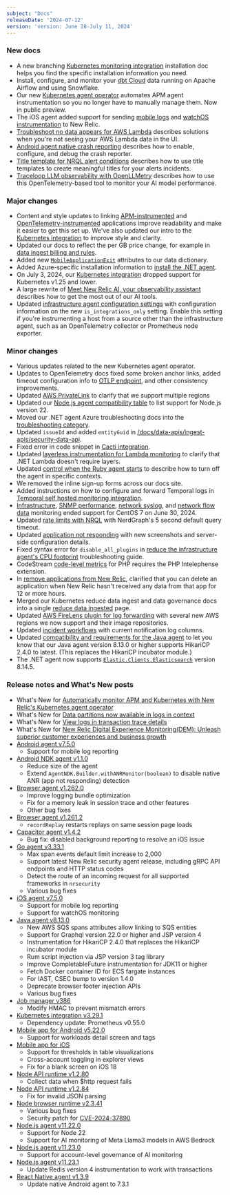 ```yaml
---
subject: "Docs"
releaseDate: '2024-07-12'
version: 'version: June 28-July 11, 2024'
---
```


### New docs

* A new branching [Kubernetes monitoring integration](/install/kubernetes/) installation doc helps you find the specific installation information you need.
* Install, configure, and monitor your [dbt Cloud](/docs/more-integrations/dbt-cloud/dbt-cloud-integration) data running on Apache Airflow and using Snowflake.
* Our new [Kubernetes agent operator](/docs/kubernetes-pixie/kubernetes-integration/installation/k8s-agent-operator) automates APM agent instrumentation so you no longer have to manually manage them. Now in public preview.
* The iOS agent added support for sending [mobile logs](/docs/mobile-monitoring/mobile-monitoring-ui/mobile-logs) and [watchOS instrumentation](/docs/mobile-monitoring/new-relic-mobile-ios/watchOS/instrument-watchos) to New Relic.
* [Troubleshoot no data appears for AWS Lambda](/docs/serverless-function-monitoring/aws-lambda-monitoring/troubleshooting/troubleshoot-no-data-appears) describes solutions when you're not seeing your AWS Lambda data in the UI.
* [Android agent native crash reporting](/docs/mobile-monitoring/new-relic-mobile-android/install-configure/android-agent-native-crash-reporting) describes how to enable, configure, and debug the crash reporter.
* [Title template for NRQL alert conditions](/docs/alerts/create-alert/condition-details/title-template) describes how to use title templates to create meaningful titles for your alerts incidents.
* [Traceloop LLM observability with OpenLLMetry](/docs/opentelemetry/get-started/traceloop-llm-observability/traceloop-llm-observability-intro) describes how to use this OpenTelemetry-based tool to monitor your AI model performance.

### Major changes

* Content and style updates to linking [APM-instrumented](/docs/kubernetes-pixie/kubernetes-integration/advanced-configuration/link-apm-applications-kubernetes) and [OpenTelemetry-instrumented](/docs/kubernetes-pixie/kubernetes-integration/advanced-configuration/link-otel-applications-kubernetes) applications improve readability and make it easier to get this set up. We've also updated our intro to the [Kubernetes integration](/docs/kubernetes-pixie/kubernetes-integration/get-started/introduction-kubernetes-integration) to improve style and clarity.
* Updated our docs to reflect the per GB price change, for example in [data ingest billing and rules](/docs/accounts/accounts-billing/new-relic-one-pricing-billing/data-ingest-billing/#data-prices).
* Added new [`MobileApplicationExit`](/attribute-dictionary/?dataSource=Mobile&event=MobileApplicationExit) attributes to our data dictionary.
* Added Azure-specific installation information to [install the .NET agent](/install/dotnet/?deployment=azure&azure=azuresiteextension).
* On July 3, 2024, our [Kubernetes integration](/docs/kubernetes-pixie/kubernetes-integration/get-started/kubernetes-integration-compatibility-requirements/#compatibility) dropped support for Kubernetes v1.25 and lower.
* A large rewrite of [Meet New Relic AI, your observability assistant](/docs/new-relic-solutions/new-relic-one/core-concepts/new-relic-ai) describes how to get the most out of our AI tools.
* Updated [infrastructure agent configuration settings](/docs/infrastructure/install-infrastructure-agent/configuration/infrastructure-agent-configuration-settings/#is_integrations_only) with configuration information on the new `is_integrations_only` setting. Enable this setting if you're instrumenting a host from a source other than the infrastructure agent, such as an OpenTelemetry collector or Prometheus node exporter.

### Minor changes

* Various updates related to the new Kubernetes agent operator.
* Updates to OpenTelemetry docs fixed some broken anchor links, added timeout configuration info to [OTLP endpoint](/docs/opentelemetry/best-practices/opentelemetry-otlp/#payload-limits), and other consistency improvements.
* Updated [AWS PrivateLink](/docs/data-apis/custom-data/aws-privatelink/#regions-zones) to clarify that we support multiple regions
* Updated our [Node.js agent compatibility table](/docs/apm/agents/nodejs-agent/getting-started/compatibility-requirements-nodejs-agent/#system) to list support for Node.js version 22.
* Moved our .NET agent Azure troubleshooting docs into the [troubleshooting category](/docs/apm/agents/net-agent/azure-installation/azure-cloud-services-no-data-appears/).
* Updated `issueId` and added `entityGuid` in [/docs/data-apis/ingest-apis/security-data-api](/docs/data-apis/ingest-apis/security-data-api/#req-fields).
* Fixed error in code snippet in [Cacti integration](/docs/infrastructure/host-integrations/host-integrations-list/cacti-integration/).
* Updated [layerless instrumentation for Lambda monitoring](/docs/serverless-function-monitoring/aws-lambda-monitoring/enable-lambda-monitoring/enable-serverless-monitoring-aws-lambda-layerless/#dotnet) to clarify that .NET Lambda doesn't require layers.
* Updated [control when the Ruby agent starts](/docs/apm/agents/ruby-agent/troubleshooting/control-when-ruby-agent-starts) to describe how to turn off the agent in specific contexts.
* We removed the inline sign-up forms across our docs site.
* Added instructions on how to configure and forward Temporal logs in [Temporal self hosted monitoring integration](/docs/infrastructure/host-integrations/host-integrations-list/temporal-monitoring-integration/#temporal-logs-configuration).
* [Infrastructure](/docs/infrastructure/install-infrastructure-agent/get-started/requirements-infrastructure-agent/#os), [SNMP performance](/docs/network-performance-monitoring/setup-performance-monitoring/snmp-performance-monitoring/#linux), [network syslog](/docs/network-performance-monitoring/setup-performance-monitoring/network-syslog-monitoring/#linux), and [network flow data](/docs/network-performance-monitoring/setup-performance-monitoring/network-flow-monitoring/#linux) monitoring ended support for CentOS 7 on June 30, 2024.
* Updated [rate limits with NRQL](/docs/nrql/using-nrql/rate-limits-nrql-queries/#query-duration) with NerdGraph's 5 second default query timeout.
* Updated [application not responding](/docs/mobile-monitoring/mobile-monitoring-ui/application-not-responding) with new screenshots and server-side configuration details.
* Fixed syntax error for `disable_all_plugins` in [reduce the infrastructure agent's CPU footprint](/docs/infrastructure/new-relic-infrastructure/troubleshooting/reduce-infrastructure-agents-cpu-footprint) troubleshooting guide.
* CodeStream [code-level metrics](/docs/codestream/observability/code-level-metrics/#requirements) for PHP requires the PHP Intelephense extension.
* In [remove applications from New Relic](/docs/apm/new-relic-apm/maintenance/remove-applications-new-relic/#wait-longer), clarified that you can delete an application when New Relic hasn't received any data from that app for 12 or more hours.
* Merged our Kubernetes reduce data ingest and data governance docs into a single [reduce data ingested](/docs/kubernetes-pixie/kubernetes-integration/installation/reduce-ingest) page.
* Updated [AWS FireLens plugin for log forwarding](/docs/logs/forward-logs/aws-firelens-plugin-log-forwarding/#firelens-plugin) with several new AWS regions we now support and their image repositories.
* Updated [incident workflows](/docs/alerts/get-notified/incident-workflows/#navigate-notification-log) with current notification log columns.
* Updated [compatibility and requirements for the Java agent](/docs/apm/agents/java-agent/getting-started/compatibility-requirements-java-agent/#JDBC) to let you know that our Java agent version 8.13.0 or higher supports HikariCP 2.4.0 to latest. (This replaces the HikariCP incubator module.)
* The .NET agent now supports [`Elastic.Clients.Elasticsearch`](/docs/apm/agents/net-agent/getting-started/net-agent-compatibility-requirements/#app-frameworks-core) version 8.14.5.

### Release notes and What's New posts

* What's New for [Automatically monitor APM and Kubernetes with New Relic's Kubernetes agent operator](/whats-new/2024/07/images/whats-new-07-02-apmk8s)
* What's New for [Data partitions now available in logs in context](/whats-new/2024/07/whats-new-07-03-logs-in-context-data-partition-selector)
* What's New for [View logs in transaction trace details](/whats-new/2024/07/whats-new-07-08-apm-logs-in-context-transaction-trace-details)
* What's New for [New Relic Digital Experience Monitoring(DEM): Unleash superior customer experiences and business growth](/whats-new/2024/07/whats-new-07-10-dem)
* [Android agent v7.5.0](/docs/release-notes/mobile-release-notes/android-release-notes/android-750)
  * Support for mobile log reporting
* [Android NDK agent v1.1.0](/docs/release-notes/mobile-release-notes/android-release-notes/android-ndk-110)
  * Reduce size of the agent
  * Extend `AgentNDK.Builder.withANRMonitor(boolean)` to disable native ANR (app not responding) detection
* [Browser agent v1.262.0](/docs/release-notes/new-relic-browser-release-notes/browser-agent-release-notes/browser-agent-v1.262.0)
  * Improve logging bundle optimization
  * Fix for a memory leak in session trace and other features
  * Other bug fixes
* [Browser agent v1.261.2](/docs/release-notes/new-relic-browser-release-notes/browser-agent-release-notes/browser-agent-v1.261.2)
  * `recordReplay` restarts replays on same session page loads
* [Capacitor agent v1.4.2](/docs/release-notes/mobile-release-notes/capacitor-release-notes/capacitor-agent-142)
  * Bug fix: disabled background reporting to resolve an iOS issue
* [Go agent v3.33.1](/docs/release-notes/agent-release-notes/go-release-notes/go-agent-3-33-1)
  * Max span events default limit increase to 2,000
  * Support latest New Relic security agent release, including gRPC API endpoints and HTTP status codes
  * Detect the route of an incoming request for all supported frameworks in `nrsecurity`
  * Various bug fixes
* [iOS agent v7.5.0](/docs/release-notes/mobile-release-notes/ios-release-notes/ios-agent-750)
  * Support for mobile log reporting
  * Support for watchOS monitoring
* [Java agent v8.13.0](/docs/release-notes/agent-release-notes/java-release-notes/java-agent-8130)
  * New AWS SQS spans attributes allow linking to SQS entities
  * Support for Graphql version 22.0 or higher and JSP version 4
  * Instrumentation for HikariCP 2.4.0 that replaces the HikariCP incubator module
  * Rum script injection via JSP version 3 tag library
  * Improve CompletableFuture instrumentation for JDK11 or higher
  * Fetch Docker container ID for ECS fargate instances
  * For IAST, CSEC bump to version 1.4.0
  * Deprecate browser footer injection APIs
  * Various bug fixes
* [Job manager v386](/docs/release-notes/synthetics-release-notes/job-manager-release-notes/job-manager-release-386)
  * Modify HMAC to prevent mismatch errors
* [Kubernetes integration v3.29.1](/docs/release-notes/infrastructure-release-notes/kubernetes-integration-release-notes/kubernetes-integration-3-29-1)
  * Dependency update: Prometheus v0.55.0
* [Mobile app for Android v5.22.0](/docs/release-notes/mobile-apps-release-notes/new-relic-android-release-notes/new-relic-android-52200)
  * Support for workloads detail screen and tags
* [Mobile app for iOS](/docs/release-notes/mobile-apps-release-notes/new-relic-ios-release-notes/new-relic-ios-6060)
  * Support for thresholds in table visualizations
  * Cross-account toggling in explorer views
  * Fix for a blank screen on iOS 18
* [Node API runtime v1.2.80](/docs/release-notes/synthetics-release-notes/node-api-runtime-release-notes/node-api-runtime-1.2.80)
  * Collect data when $http request fails
* [Node API runtime v1.2.84](/docs/release-notes/synthetics-release-notes/node-api-runtime-release-notes/node-api-runtime-1.2.84)
  * Fix for invalid JSON parsing
* [Node browser runtime v2.3.41](/docs/release-notes/synthetics-release-notes/node-browser-runtime-release-notes/node-browser-runtime-2.3.41)
  * Various bug fixes
  * Security patch for [CVE-2024-37890](https://nvd.nist.gov/vuln/detail/CVE-2024-37890)
* [Node.js agent v11.22.0](/docs/release-notes/agent-release-notes/nodejs-release-notes/node-agent-11-22-0)
  * Support for Node 22
  * Support for AI monitoring of Meta Llama3 models in AWS Bedrock
* [Node.js agent v11.23.0](/docs/release-notes/agent-release-notes/nodejs-release-notes/node-agent-11-23-0)
  * Support for account-level governance of AI monitoring
* [Node.js agent v11.23.1](/docs/release-notes/agent-release-notes/nodejs-release-notes/node-agent-11-23-1)
  * Update Redis version 4 instrumentation to work with transactions
* [React Native agent v1.3.9](/docs/release-notes/mobile-release-notes/react-native-release-notes/react-native-agent-139)
  * Update native Android agent to 7.3.1

